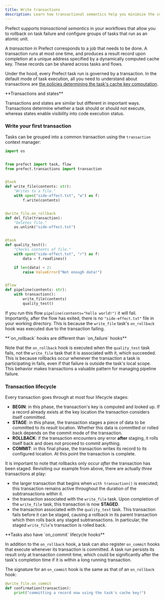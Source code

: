 ```yaml
---
title: Write transactions
description: Learn how transactional semantics help you minimize the cost of failure and add idempotency to your workflows.
---
```


Prefect supports _transactional semantics_ in your workflows that allow you to rollback on task failure
and configure groups of tasks that run as an atomic unit.

A _transaction_ in Prefect corresponds to a job that needs to be done. 
A transaction runs at most one time, and produces a result record upon completion at a unique address 
specified by a dynamically computed cache key. 
These records can be shared across tasks and flows.

Under the hood, every Prefect task run is governed by a transaction.
In the default mode of task execution, all you need to understand about transactions are [the policies
determining the task's cache key computation](/3.0rc/develop/write-tasks#caching). 

<Tip> 
**Transactions and states**

Transactions and states are similar but different in important ways. 
Transactions determine whether a task should or should not execute, whereas states enable visibility into
code execution status.
</Tip>


### Write your first transaction

Tasks can be grouped into a common transaction using the `transaction` context manager:

```python
import os


from prefect import task, flow
from prefect.transactions import transaction


@task
def write_file(contents: str):
    "Writes to a file."
    with open("side-effect.txt", "w") as f:
        f.write(contents)


@write_file.on_rollback
def del_file(transaction):
    "Deletes file."
    os.unlink("side-effect.txt")


@task
def quality_test():
    "Checks contents of file."
    with open("side-effect.txt", "r") as f:
        data = f.readlines()

    if len(data) < 2:
        raise ValueError("Not enough data!")


@flow
def pipeline(contents: str):
    with transaction():
        write_file(contents)
        quality_test()
```

If you run this flow `pipeline(contents="hello world!")` it will fail.
Importantly, after the flow has exited, there is no `"side-effect.txt"` file in
your working directory.
This is because the `write_file` task's `on_rollback` hook was executed due to the transaction failing.

<Tip>
**`on_rollback` hooks are different than `on_failure` hooks**

Note that the `on_rollback` hook is executed when the `quality_test` task fails, not the `write_file`
task that it is associated with it, which succeeded.
This is because rollbacks occur whenever the transaction a task is participating in fails, even if that
failure is outside the task's local scope.
This behavior makes transactions a valuable pattern for managing pipeline failure.
</Tip>

### Transaction lifecycle

Every transaction goes through at most four lifecycle stages:
- **BEGIN**: in this phase, the transaction's key is computed and looked up. If a record already exists at 
the key location the transaction considers itself committed.
- **STAGE**: in this phase, the transaction stages a piece of data to be committed to its result location.
Whether this data is committed or rolled back depends on the commit mode of the transaction.
- **ROLLBACK**: if the transaction encounters _any_ error **after** staging, it rolls itself back and does
not proceed to commit anything.
- **COMMIT**: in this final phase, the transaction writes its record to its configured location. At this point
the transaction is complete.

It is important to note that rollbacks only occur _after_ the transaction has been staged.
Revisiting our example from above, there are actually _three_ transactions at play:
- the larger transaction that begins when `with transaction()` is executed; this transaction remains active
throughout the duration of the subtransactions within it.
- the transaction associated with the `write_file` task. Upon completion of the `write_file` task, this 
transaction is now **STAGED**.
- the transaction associated with the `quality_test` task. This transaction fails before it can be staged,
causing a rollback in its parent transaction which then rolls back any staged subtransactions. In particular,
the staged `write_file`'s transaction is rolled back.

<Tip>
**Tasks also have `on_commit` lifecycle hooks**

In addition to the `on_rollback` hook, a task can also register `on_commit` hooks that execute whenever
its transaction is committed.
A task run persists its result only at transaction commit time, which could be significantly
after the task's completion time if it is within a long running transaction.

The signature for an `on_commit` hook is the same as that of an `on_rollback` hook:

```python
@write_file.on_commit
def confirmation(transaction):
    print("committing a record now using the task's cache key!")
```
</Tip>
